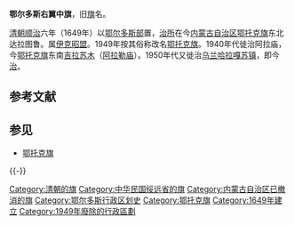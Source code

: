 '''鄂尔多斯右翼中旗'''，旧[[旗|旗]]名。

[[清朝|清朝]][[顺治|顺治]]六年（1649年）以[[鄂尔多斯部|鄂尔多斯部]]置，[[治所|治所]]在今[[内蒙古自治区|内蒙古自治区]][[鄂托克旗|鄂托克旗]]东北达拉图鲁。属[[伊克昭盟|伊克昭盟]]。1949年按其俗称改名[[鄂托克旗|鄂托克旗]]。1940年代徙治阿拉庙，今[[鄂托克旗|鄂托克旗]]东南[[吉拉苏木|吉拉苏木]]（[[阿拉勒庙|阿拉勒庙]]）。1950年代又徙治[[乌兰哈拉嘎苏镇|乌兰哈拉嘎苏镇]]，即今[[治所|治]]。 
 
== 参考文献 ==
{{Reflist}}

== 参见 ==
* [[鄂托克旗|鄂托克旗]]

{{-}}

{{中华民国绥远省行政区划}}
{{内蒙古行政区划小作品}}
{{DEFAULTSORT:E}}
[[Category:清朝的旗|Category:清朝的旗]] 
[[Category:中华民国绥远省的旗|Category:中华民国绥远省的旗]]
[[Category:内蒙古自治区已撤消的旗|Category:内蒙古自治区已撤消的旗]]
[[Category:鄂尔多斯行政区划史|Category:鄂尔多斯行政区划史]]
[[Category:鄂托克旗|Category:鄂托克旗]]
[[Category:1649年建立|Category:1649年建立]]
[[Category:1949年廢除的行政區劃|Category:1949年廢除的行政區劃]]